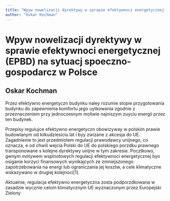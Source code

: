 ```yaml
---
title: "Wpyw nowelizacji dyrektywy w sprawie efektywnoci energetycznej (EPBD) na sytuacj spoeczno-gospodarcz w Polsce"
author: "Oskar Kochman"
---
```


# Wpyw nowelizacji dyrektywy w sprawie efektywnoci energetycznej (EPBD) na sytuacj spoeczno-gospodarcz w Polsce

## Oskar Kochman

Przez efektywno energetyczn budynku naley rozumie stopie
przygotowania budynku do zapewnienia komfortu jego uytkowania zgodnie z
przeznaczeniem przy jednoczesnym moliwie najniszym zuyciu energii
przez ten budynek. 

Przepisy regulujce efektywno energetyczn obowizyway w polskim
prawie budowlanym od kilkudziesiciu lat i byy zwizane z akcesja do
UE. Zagadnienie to jest przedmiotem regulacji prawodawcy unijnego, co
oznacza, e od chwili wejcia Polski do UE do polskiego porzdku
prawnego transponowane s kolejne dyrektywy unijne w tym zakresie.
Pocztkowo, gwnym motywem wsplnotowych regulacji efektywnoci
energetycznej byo osiganie korzyci finansowych wynikajcych ze
zmniejszonego zapotrzebowania na energi lub ograniczania jej kosztw, a
cele klimatyczne wskazywano w drugiej kolejnoci[1].  

Aktualnie, regulacja efektywno energetyczna zosta podporzdkowana w
zasadzie wycznie celom klimatycznym UE wyznaczonym przez Europejski
Zielony 